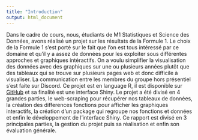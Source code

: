 ---
title: "Introduction"
output: html_document
---

Dans le cadre de cours, nous, étudiants de M1 Statistiques et Science des Données, avons réalisé un projet sur les résultats de la Formule 1. Le choix de la Formule 1 s'est porté sur le fait que l'on est tous intéressé par ce domaine et qu'il y a assez de données pour les exploiter sous différentes approches et graphiques intéractifs. On a voulu simplifier la visualisation des données avec des graphiques sur une ou plusieurs années plutôt que des tableaux qui se trouve sur plusieurs pages web et donc difficile à visualiser. La communication entre les membres du groupe hors présentiel s'est faite sur Discord. Ce projet est en language R, il est disponible sur [GitHub](https://github.com/Antoine7526/F1Repo) et sa finalité est une interface Shiny. Le projet a été divisé en 4 grandes parties, le web-scraping pour récupérer nos tableaux de données, la création des differences fonctions pour afficher les graphiques interactifs, la création d'un package qui regroupe nos fonctions et données et enfin le développement de l'interface Shiny. Ce rapport est divisé en 3 principales parties, la gestion du projet puis sa réalisation et enfin son évaluation générale.
